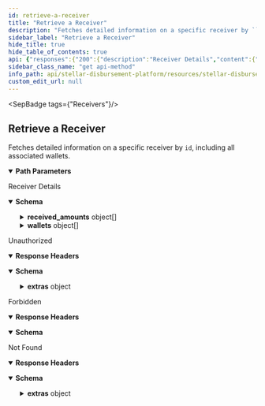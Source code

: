 ```yaml
---
id: retrieve-a-receiver
title: "Retrieve a Receiver"
description: "Fetches detailed information on a specific receiver by ```id```, including all associated wallets."
sidebar_label: "Retrieve a Receiver"
hide_title: true
hide_table_of_contents: true
api: {"responses":{"200":{"description":"Receiver Details","content":{"application/json":{"schema":{"type":"object","properties":{"id":{"type":"string","example":"f83bb638-dda4-41e6-80c9-d03e6eec2aef"},"phone_number":{"type":"string","example":"+15552368475"},"external_id":{"type":"string","example":"usr12334"},"email":{"type":"string","example":"jdoe@mail.org"},"created_at":{"type":"string","example":"2023-02-03T10:45:51.000Z"},"total_payments":{"type":"string","example":"2"},"successful_payments":{"type":"string","example":"2"},"failed_payments":{"type":"string","example":"0"},"remaining_payments":{"type":"string","example":"0"},"registered_wallets":{"type":"string","example":1},"received_amounts":{"type":"array","items":{"type":"object","properties":{"asset_code":{"type":"string","example":"USDC"},"asset_issuer":{"type":"string","example":"GBBD47IF6LWK7P7MDEVSCWR7DPUWV3NY3DTQEVFL4NAT4AQH3ZLLFLA5"},"received_amount":{"type":"string","example":"100.00"}}}},"wallets":{"type":"array","items":{"type":"object","properties":{"id":{"type":"string","example":"803031d4-1d04-4879-b6d9-dc5641f9988e"},"receiver":{"type":"object","properties":{"id":{"type":"string","example":"029e2ed0-feb6-4c40-8b47-0836a85741a2"}}},"wallet":{"type":"object","properties":{"id":{"type":"string","example":"5ada9ed5-455a-4782-a0ee-160767e0deb1"},"name":{"type":"string","example":"Vibrant Assist"},"homepage":{"type":"string","example":"https://vibrantapp.com"}}},"stellar_address":{"type":"string","example":"GCXAJ3XJ3VK3JFH3QMDFOSKM2NMMZBSO3VIT6EUPQWSDW2J74M23RRSL"},"stellar_memo":{"type":"string"},"stellar_memo_type":{"type":"string"},"created_at":{"type":"string","example":"2023-02-03T10:45:51.000Z"},"updated_at":{"type":"string","example":"2023-02-03T10:45:51.000Z"},"invited_at":{"type":"string","example":"2023-02-09T10:45:51.000Z"},"last_sms_sent":{"type":"string","example":"2023-02-10T10:45:51.000Z","description":"timestamp when the receiver last received an SMS about this wallet"},"total_payments":{"type":"string","example":"2"},"payments_received":{"type":"string","example":"2"},"failed_payments":{"type":"string","example":"0"},"remaining_payments":{"type":"string","example":"0"},"received_amounts":{"type":"array","items":{"type":"object","properties":{"asset_code":{"type":"string","example":"USDC"},"asset_issuer":{"type":"string","example":"GBBD47IF6LWK7P7MDEVSCWR7DPUWV3NY3DTQEVFL4NAT4AQH3ZLLFLA5"},"received_amount":{"type":"string","example":"100.00"}}}},"status":{"type":"string","enum":["DRAFT","READY","REGISTERED","FLAGGED"]},"status_history":{"type":"array","items":{"type":"object","properties":{"status":{"type":"string","enum":["DRAFT","READY","REGISTERED","FLAGGED"]},"timestamp":{"type":"string","format":"date-time","example":"2023-02-10T10:45:51.000Z"}}}}}}}}}}}},"401":{"description":"Unauthorized","headers":{},"content":{"application/json":{"schema":{"type":"object","properties":{"error":{"type":"string"},"extras":{"type":"object","properties":{"status":{"type":"number"},"message":{"type":"string"}}}},"example":{"error":"Not authorized","extras":{"status":401,"message":"Not authorized"}}},"examples":{"response":{"value":{"error":"Not authorized","extras":{"status":401,"message":"Not authorized"}}}}}}},"403":{"description":"Forbidden","headers":{},"content":{"application/json":{"schema":{"type":"object","properties":{"error":{"type":"string"}},"example":{"error":"Forbidden"}},"examples":{"response":{"value":{"error":"Forbidden"}}}}}},"404":{"description":"Not Found","headers":{},"content":{"application/json":{"schema":{"type":"object","properties":{"error":{"type":"string"},"extras":{"type":"object","properties":{"status":{"type":"number"},"message":{"type":"string"}}}}},"examples":{"response":{"value":{"error":"Not found","extras":{"status":404,"message":"Resource not found"}}}}}}}},"operationId":"Retrieve a Receiver","description":"Fetches detailed information on a specific receiver by ```id```, including all associated wallets.","tags":["Receivers"],"parameters":[{"name":"id","in":"path","description":"ID of the `Receiver`.","required":true,"schema":{"type":"string"}}],"security":[{"BearerAuth":[]}],"method":"get","path":"/receivers/{id}","securitySchemes":{"BearerAuth":{"type":"apiKey","name":"Authorization","in":"header","description":"JWT used for authentication, signed with an ES256 private key."}},"info":{"title":"Stellar Disbursement Platform API","version":"","description":"The Stellar Disbursement Platform (SDP) is a tool built for organizations to make bulk payments to a group of recipients over the Stellar network. You can read more about using the SDP [here](https://developers.stellar.org/docs/category/use-the-stellar-disbursement-platform)."},"postman":{"name":"Retrieve a Receiver","description":{"content":"Fetches detailed information on a specific receiver by ```id```, including all associated wallets.","type":"text/plain"},"url":{"path":["receivers",":id"],"host":["{{baseUrl}}"],"query":[],"variable":[{"disabled":false,"description":{"content":"(Required) ID of the `Receiver`.","type":"text/plain"},"type":"any","value":"","key":"id"}]},"header":[{"key":"Accept","value":"application/json"}],"method":"GET","auth":{"type":"apikey","apikey":[{"type":"any","value":"Authorization","key":"key"},{"type":"any","value":"<API Key>","key":"value"},{"type":"any","value":"header","key":"in"}]}}}
sidebar_class_name: "get api-method"
info_path: api/stellar-disbursement-platform/resources/stellar-disbursement-platform-api
custom_edit_url: null
---
```



<SepBadge tags={"Receivers"}/>


## Retrieve a Receiver



Fetches detailed information on a specific receiver by ```id```, including all associated wallets.

<details style={{"marginBottom":"1rem"}} data-collapsed={false} open={true}><summary style={{}}><strong>Path Parameters</strong></summary><div><ul><ParamsItem className={"paramsItem"} param={{"name":"id","in":"path","description":"ID of the `Receiver`.","required":true,"schema":{"type":"string"}}}></ParamsItem></ul></div></details><div><ApiTabs><TabItem label={"200"} value={"200"}><div>

Receiver Details

</div><div><MimeTabs schemaType={"response"}><TabItem label={"application/json"} value={"application/json"}><SchemaTabs><TabItem label={"Schema"} value={"Schema"}><details style={{}} data-collapsed={false} open={true}><summary style={{"textAlign":"left"}}><strong>Schema</strong></summary><div style={{"textAlign":"left","marginLeft":"1rem"}}></div><ul style={{"marginLeft":"1rem"}}><SchemaItem collapsible={false} name={"id"} required={false} schemaName={"string"} qualifierMessage={undefined} schema={{"type":"string","example":"f83bb638-dda4-41e6-80c9-d03e6eec2aef"}}></SchemaItem><SchemaItem collapsible={false} name={"phone_number"} required={false} schemaName={"string"} qualifierMessage={undefined} schema={{"type":"string","example":"+15552368475"}}></SchemaItem><SchemaItem collapsible={false} name={"external_id"} required={false} schemaName={"string"} qualifierMessage={undefined} schema={{"type":"string","example":"usr12334"}}></SchemaItem><SchemaItem collapsible={false} name={"email"} required={false} schemaName={"string"} qualifierMessage={undefined} schema={{"type":"string","example":"jdoe@mail.org"}}></SchemaItem><SchemaItem collapsible={false} name={"created_at"} required={false} schemaName={"string"} qualifierMessage={undefined} schema={{"type":"string","example":"2023-02-03T10:45:51.000Z"}}></SchemaItem><SchemaItem collapsible={false} name={"total_payments"} required={false} schemaName={"string"} qualifierMessage={undefined} schema={{"type":"string","example":"2"}}></SchemaItem><SchemaItem collapsible={false} name={"successful_payments"} required={false} schemaName={"string"} qualifierMessage={undefined} schema={{"type":"string","example":"2"}}></SchemaItem><SchemaItem collapsible={false} name={"failed_payments"} required={false} schemaName={"string"} qualifierMessage={undefined} schema={{"type":"string","example":"0"}}></SchemaItem><SchemaItem collapsible={false} name={"remaining_payments"} required={false} schemaName={"string"} qualifierMessage={undefined} schema={{"type":"string","example":"0"}}></SchemaItem><SchemaItem collapsible={false} name={"registered_wallets"} required={false} schemaName={"string"} qualifierMessage={undefined} schema={{"type":"string","example":1}}></SchemaItem><SchemaItem collapsible={true} className={"schemaItem"}><details style={{}}><summary style={{}}><strong>received_amounts</strong><span style={{"opacity":"0.6"}}> object[]</span></summary><div style={{"marginLeft":"1rem"}}><li><div style={{"fontSize":"var(--ifm-code-font-size)","opacity":"0.6","marginLeft":"-.5rem","paddingBottom":".5rem"}}>Array [</div></li><SchemaItem collapsible={false} name={"asset_code"} required={false} schemaName={"string"} qualifierMessage={undefined} schema={{"type":"string","example":"USDC"}}></SchemaItem><SchemaItem collapsible={false} name={"asset_issuer"} required={false} schemaName={"string"} qualifierMessage={undefined} schema={{"type":"string","example":"GBBD47IF6LWK7P7MDEVSCWR7DPUWV3NY3DTQEVFL4NAT4AQH3ZLLFLA5"}}></SchemaItem><SchemaItem collapsible={false} name={"received_amount"} required={false} schemaName={"string"} qualifierMessage={undefined} schema={{"type":"string","example":"100.00"}}></SchemaItem><li><div style={{"fontSize":"var(--ifm-code-font-size)","opacity":"0.6","marginLeft":"-.5rem"}}>]</div></li></div></details></SchemaItem><SchemaItem collapsible={true} className={"schemaItem"}><details style={{}}><summary style={{}}><strong>wallets</strong><span style={{"opacity":"0.6"}}> object[]</span></summary><div style={{"marginLeft":"1rem"}}><li><div style={{"fontSize":"var(--ifm-code-font-size)","opacity":"0.6","marginLeft":"-.5rem","paddingBottom":".5rem"}}>Array [</div></li><SchemaItem collapsible={false} name={"id"} required={false} schemaName={"string"} qualifierMessage={undefined} schema={{"type":"string","example":"803031d4-1d04-4879-b6d9-dc5641f9988e"}}></SchemaItem><SchemaItem collapsible={true} className={"schemaItem"}><details style={{}}><summary style={{}}><strong>receiver</strong><span style={{"opacity":"0.6"}}> object</span></summary><div style={{"marginLeft":"1rem"}}><SchemaItem collapsible={false} name={"id"} required={false} schemaName={"string"} qualifierMessage={undefined} schema={{"type":"string","example":"029e2ed0-feb6-4c40-8b47-0836a85741a2"}}></SchemaItem></div></details></SchemaItem><SchemaItem collapsible={true} className={"schemaItem"}><details style={{}}><summary style={{}}><strong>wallet</strong><span style={{"opacity":"0.6"}}> object</span></summary><div style={{"marginLeft":"1rem"}}><SchemaItem collapsible={false} name={"id"} required={false} schemaName={"string"} qualifierMessage={undefined} schema={{"type":"string","example":"5ada9ed5-455a-4782-a0ee-160767e0deb1"}}></SchemaItem><SchemaItem collapsible={false} name={"name"} required={false} schemaName={"string"} qualifierMessage={undefined} schema={{"type":"string","example":"Vibrant Assist"}}></SchemaItem><SchemaItem collapsible={false} name={"homepage"} required={false} schemaName={"string"} qualifierMessage={undefined} schema={{"type":"string","example":"https://vibrantapp.com"}}></SchemaItem></div></details></SchemaItem><SchemaItem collapsible={false} name={"stellar_address"} required={false} schemaName={"string"} qualifierMessage={undefined} schema={{"type":"string","example":"GCXAJ3XJ3VK3JFH3QMDFOSKM2NMMZBSO3VIT6EUPQWSDW2J74M23RRSL"}}></SchemaItem><SchemaItem collapsible={false} name={"stellar_memo"} required={false} schemaName={"string"} qualifierMessage={undefined} schema={{"type":"string"}}></SchemaItem><SchemaItem collapsible={false} name={"stellar_memo_type"} required={false} schemaName={"string"} qualifierMessage={undefined} schema={{"type":"string"}}></SchemaItem><SchemaItem collapsible={false} name={"created_at"} required={false} schemaName={"string"} qualifierMessage={undefined} schema={{"type":"string","example":"2023-02-03T10:45:51.000Z"}}></SchemaItem><SchemaItem collapsible={false} name={"updated_at"} required={false} schemaName={"string"} qualifierMessage={undefined} schema={{"type":"string","example":"2023-02-03T10:45:51.000Z"}}></SchemaItem><SchemaItem collapsible={false} name={"invited_at"} required={false} schemaName={"string"} qualifierMessage={undefined} schema={{"type":"string","example":"2023-02-09T10:45:51.000Z"}}></SchemaItem><SchemaItem collapsible={false} name={"last_sms_sent"} required={false} schemaName={"string"} qualifierMessage={undefined} schema={{"type":"string","example":"2023-02-10T10:45:51.000Z","description":"timestamp when the receiver last received an SMS about this wallet"}}></SchemaItem><SchemaItem collapsible={false} name={"total_payments"} required={false} schemaName={"string"} qualifierMessage={undefined} schema={{"type":"string","example":"2"}}></SchemaItem><SchemaItem collapsible={false} name={"payments_received"} required={false} schemaName={"string"} qualifierMessage={undefined} schema={{"type":"string","example":"2"}}></SchemaItem><SchemaItem collapsible={false} name={"failed_payments"} required={false} schemaName={"string"} qualifierMessage={undefined} schema={{"type":"string","example":"0"}}></SchemaItem><SchemaItem collapsible={false} name={"remaining_payments"} required={false} schemaName={"string"} qualifierMessage={undefined} schema={{"type":"string","example":"0"}}></SchemaItem><SchemaItem collapsible={true} className={"schemaItem"}><details style={{}}><summary style={{}}><strong>received_amounts</strong><span style={{"opacity":"0.6"}}> object[]</span></summary><div style={{"marginLeft":"1rem"}}><li><div style={{"fontSize":"var(--ifm-code-font-size)","opacity":"0.6","marginLeft":"-.5rem","paddingBottom":".5rem"}}>Array [</div></li><SchemaItem collapsible={false} name={"asset_code"} required={false} schemaName={"string"} qualifierMessage={undefined} schema={{"type":"string","example":"USDC"}}></SchemaItem><SchemaItem collapsible={false} name={"asset_issuer"} required={false} schemaName={"string"} qualifierMessage={undefined} schema={{"type":"string","example":"GBBD47IF6LWK7P7MDEVSCWR7DPUWV3NY3DTQEVFL4NAT4AQH3ZLLFLA5"}}></SchemaItem><SchemaItem collapsible={false} name={"received_amount"} required={false} schemaName={"string"} qualifierMessage={undefined} schema={{"type":"string","example":"100.00"}}></SchemaItem><li><div style={{"fontSize":"var(--ifm-code-font-size)","opacity":"0.6","marginLeft":"-.5rem"}}>]</div></li></div></details></SchemaItem><SchemaItem collapsible={false} name={"status"} required={false} schemaName={"string"} qualifierMessage={"**Possible values:** [`DRAFT`, `READY`, `REGISTERED`, `FLAGGED`]"} schema={{"type":"string","enum":["DRAFT","READY","REGISTERED","FLAGGED"]}}></SchemaItem><SchemaItem collapsible={true} className={"schemaItem"}><details style={{}}><summary style={{}}><strong>status_history</strong><span style={{"opacity":"0.6"}}> object[]</span></summary><div style={{"marginLeft":"1rem"}}><li><div style={{"fontSize":"var(--ifm-code-font-size)","opacity":"0.6","marginLeft":"-.5rem","paddingBottom":".5rem"}}>Array [</div></li><SchemaItem collapsible={false} name={"status"} required={false} schemaName={"string"} qualifierMessage={"**Possible values:** [`DRAFT`, `READY`, `REGISTERED`, `FLAGGED`]"} schema={{"type":"string","enum":["DRAFT","READY","REGISTERED","FLAGGED"]}}></SchemaItem><SchemaItem collapsible={false} name={"timestamp"} required={false} schemaName={"date-time"} qualifierMessage={undefined} schema={{"type":"string","format":"date-time","example":"2023-02-10T10:45:51.000Z"}}></SchemaItem><li><div style={{"fontSize":"var(--ifm-code-font-size)","opacity":"0.6","marginLeft":"-.5rem"}}>]</div></li></div></details></SchemaItem><li><div style={{"fontSize":"var(--ifm-code-font-size)","opacity":"0.6","marginLeft":"-.5rem"}}>]</div></li></div></details></SchemaItem></ul></details></TabItem><TabItem label={"Example (from schema)"} value={"Example (from schema)"}><ResponseSamples responseExample={"{\n  \"id\": \"f83bb638-dda4-41e6-80c9-d03e6eec2aef\",\n  \"phone_number\": \"+15552368475\",\n  \"external_id\": \"usr12334\",\n  \"email\": \"jdoe@mail.org\",\n  \"created_at\": \"2023-02-03T10:45:51.000Z\",\n  \"total_payments\": \"2\",\n  \"successful_payments\": \"2\",\n  \"failed_payments\": \"0\",\n  \"remaining_payments\": \"0\",\n  \"registered_wallets\": 1,\n  \"received_amounts\": [\n    {\n      \"asset_code\": \"USDC\",\n      \"asset_issuer\": \"GBBD47IF6LWK7P7MDEVSCWR7DPUWV3NY3DTQEVFL4NAT4AQH3ZLLFLA5\",\n      \"received_amount\": \"100.00\"\n    }\n  ],\n  \"wallets\": [\n    {\n      \"id\": \"803031d4-1d04-4879-b6d9-dc5641f9988e\",\n      \"receiver\": {\n        \"id\": \"029e2ed0-feb6-4c40-8b47-0836a85741a2\"\n      },\n      \"wallet\": {\n        \"id\": \"5ada9ed5-455a-4782-a0ee-160767e0deb1\",\n        \"name\": \"Vibrant Assist\",\n        \"homepage\": \"https://vibrantapp.com\"\n      },\n      \"stellar_address\": \"GCXAJ3XJ3VK3JFH3QMDFOSKM2NMMZBSO3VIT6EUPQWSDW2J74M23RRSL\",\n      \"stellar_memo\": \"string\",\n      \"stellar_memo_type\": \"string\",\n      \"created_at\": \"2023-02-03T10:45:51.000Z\",\n      \"updated_at\": \"2023-02-03T10:45:51.000Z\",\n      \"invited_at\": \"2023-02-09T10:45:51.000Z\",\n      \"last_sms_sent\": \"2023-02-10T10:45:51.000Z\",\n      \"total_payments\": \"2\",\n      \"payments_received\": \"2\",\n      \"failed_payments\": \"0\",\n      \"remaining_payments\": \"0\",\n      \"received_amounts\": [\n        {\n          \"asset_code\": \"USDC\",\n          \"asset_issuer\": \"GBBD47IF6LWK7P7MDEVSCWR7DPUWV3NY3DTQEVFL4NAT4AQH3ZLLFLA5\",\n          \"received_amount\": \"100.00\"\n        }\n      ],\n      \"status\": \"DRAFT\",\n      \"status_history\": [\n        {\n          \"status\": \"DRAFT\",\n          \"timestamp\": \"2023-02-10T10:45:51.000Z\"\n        }\n      ]\n    }\n  ]\n}"} language={"json"}></ResponseSamples></TabItem></SchemaTabs></TabItem></MimeTabs></div></TabItem><TabItem label={"401"} value={"401"}><div>

Unauthorized

</div><details style={{"textAlign":"left","marginBottom":"1rem"}} data-collaposed={true} open={false}><summary style={{}}><strong>Response Headers</strong></summary><ul style={{"marginLeft":"1rem"}}></ul></details><div><MimeTabs schemaType={"response"}><TabItem label={"application/json"} value={"application/json"}><SchemaTabs><TabItem label={"Schema"} value={"Schema"}><details style={{}} data-collapsed={false} open={true}><summary style={{"textAlign":"left"}}><strong>Schema</strong></summary><div style={{"textAlign":"left","marginLeft":"1rem"}}></div><ul style={{"marginLeft":"1rem"}}><SchemaItem collapsible={false} name={"error"} required={false} schemaName={"string"} qualifierMessage={undefined} schema={{"type":"string"}}></SchemaItem><SchemaItem collapsible={true} className={"schemaItem"}><details style={{}}><summary style={{}}><strong>extras</strong><span style={{"opacity":"0.6"}}> object</span></summary><div style={{"marginLeft":"1rem"}}><SchemaItem collapsible={false} name={"status"} required={false} schemaName={"number"} qualifierMessage={undefined} schema={{"type":"number"}}></SchemaItem><SchemaItem collapsible={false} name={"message"} required={false} schemaName={"string"} qualifierMessage={undefined} schema={{"type":"string"}}></SchemaItem></div></details></SchemaItem></ul></details></TabItem><TabItem label={"Example (from schema)"} value={"Example (from schema)"}><ResponseSamples responseExample={"{\n  \"error\": \"Not authorized\",\n  \"extras\": {\n    \"status\": 401,\n    \"message\": \"Not authorized\"\n  }\n}"} language={"json"}></ResponseSamples></TabItem><TabItem label={"response"} value={"response"}><ResponseSamples responseExample={"{\n  \"error\": \"Not authorized\",\n  \"extras\": {\n    \"status\": 401,\n    \"message\": \"Not authorized\"\n  }\n}"} language={"json"}></ResponseSamples></TabItem></SchemaTabs></TabItem></MimeTabs></div></TabItem><TabItem label={"403"} value={"403"}><div>

Forbidden

</div><details style={{"textAlign":"left","marginBottom":"1rem"}} data-collaposed={true} open={false}><summary style={{}}><strong>Response Headers</strong></summary><ul style={{"marginLeft":"1rem"}}></ul></details><div><MimeTabs schemaType={"response"}><TabItem label={"application/json"} value={"application/json"}><SchemaTabs><TabItem label={"Schema"} value={"Schema"}><details style={{}} data-collapsed={false} open={true}><summary style={{"textAlign":"left"}}><strong>Schema</strong></summary><div style={{"textAlign":"left","marginLeft":"1rem"}}></div><ul style={{"marginLeft":"1rem"}}><SchemaItem collapsible={false} name={"error"} required={false} schemaName={"string"} qualifierMessage={undefined} schema={{"type":"string"}}></SchemaItem></ul></details></TabItem><TabItem label={"Example (from schema)"} value={"Example (from schema)"}><ResponseSamples responseExample={"{\n  \"error\": \"Forbidden\"\n}"} language={"json"}></ResponseSamples></TabItem><TabItem label={"response"} value={"response"}><ResponseSamples responseExample={"{\n  \"error\": \"Forbidden\"\n}"} language={"json"}></ResponseSamples></TabItem></SchemaTabs></TabItem></MimeTabs></div></TabItem><TabItem label={"404"} value={"404"}><div>

Not Found

</div><details style={{"textAlign":"left","marginBottom":"1rem"}} data-collaposed={true} open={false}><summary style={{}}><strong>Response Headers</strong></summary><ul style={{"marginLeft":"1rem"}}></ul></details><div><MimeTabs schemaType={"response"}><TabItem label={"application/json"} value={"application/json"}><SchemaTabs><TabItem label={"Schema"} value={"Schema"}><details style={{}} data-collapsed={false} open={true}><summary style={{"textAlign":"left"}}><strong>Schema</strong></summary><div style={{"textAlign":"left","marginLeft":"1rem"}}></div><ul style={{"marginLeft":"1rem"}}><SchemaItem collapsible={false} name={"error"} required={false} schemaName={"string"} qualifierMessage={undefined} schema={{"type":"string"}}></SchemaItem><SchemaItem collapsible={true} className={"schemaItem"}><details style={{}}><summary style={{}}><strong>extras</strong><span style={{"opacity":"0.6"}}> object</span></summary><div style={{"marginLeft":"1rem"}}><SchemaItem collapsible={false} name={"status"} required={false} schemaName={"number"} qualifierMessage={undefined} schema={{"type":"number"}}></SchemaItem><SchemaItem collapsible={false} name={"message"} required={false} schemaName={"string"} qualifierMessage={undefined} schema={{"type":"string"}}></SchemaItem></div></details></SchemaItem></ul></details></TabItem><TabItem label={"Example (from schema)"} value={"Example (from schema)"}><ResponseSamples responseExample={"{\n  \"error\": \"string\",\n  \"extras\": {\n    \"status\": 0,\n    \"message\": \"string\"\n  }\n}"} language={"json"}></ResponseSamples></TabItem><TabItem label={"response"} value={"response"}><ResponseSamples responseExample={"{\n  \"error\": \"Not found\",\n  \"extras\": {\n    \"status\": 404,\n    \"message\": \"Resource not found\"\n  }\n}"} language={"json"}></ResponseSamples></TabItem></SchemaTabs></TabItem></MimeTabs></div></TabItem></ApiTabs></div>
